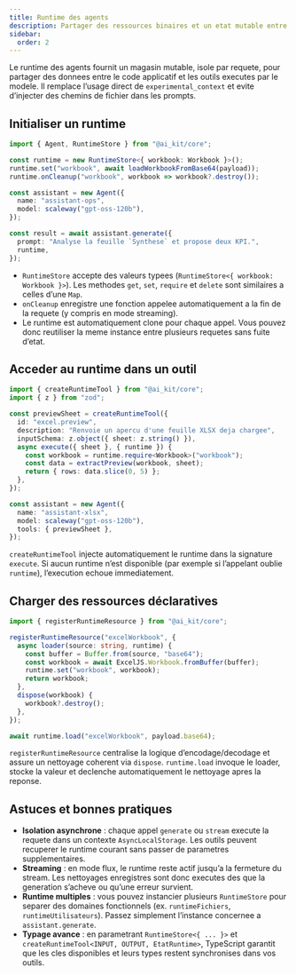 ```yaml
---
title: Runtime des agents
description: Partager des ressources binaires et un etat mutable entre les outils AI Kit
sidebar:
  order: 2
---
```


Le runtime des agents fournit un magasin mutable, isole par requete, pour partager des donnees entre le code applicatif et les outils executes par le modele. Il remplace l’usage direct de `experimental_context` et evite d’injecter des chemins de fichier dans les prompts.

## Initialiser un runtime

```ts
import { Agent, RuntimeStore } from "@ai_kit/core";

const runtime = new RuntimeStore<{ workbook: Workbook }>();
runtime.set("workbook", await loadWorkbookFromBase64(payload));
runtime.onCleanup("workbook", workbook => workbook?.destroy());

const assistant = new Agent({
  name: "assistant-ops",
  model: scaleway("gpt-oss-120b"),
});

const result = await assistant.generate({
  prompt: "Analyse la feuille `Synthese` et propose deux KPI.",
  runtime,
});
```

- `RuntimeStore` accepte des valeurs typees (`RuntimeStore<{ workbook: Workbook }>`). Les methodes `get`, `set`, `require` et `delete` sont similaires a celles d’une `Map`.
- `onCleanup` enregistre une fonction appelee automatiquement a la fin de la requete (y compris en mode streaming).
- Le runtime est automatiquement clone pour chaque appel. Vous pouvez donc reutiliser la meme instance entre plusieurs requetes sans fuite d’etat.

## Acceder au runtime dans un outil

```ts
import { createRuntimeTool } from "@ai_kit/core";
import { z } from "zod";

const previewSheet = createRuntimeTool({
  id: "excel.preview",
  description: "Renvoie un apercu d'une feuille XLSX deja chargee",
  inputSchema: z.object({ sheet: z.string() }),
  async execute({ sheet }, { runtime }) {
    const workbook = runtime.require<Workbook>("workbook");
    const data = extractPreview(workbook, sheet);
    return { rows: data.slice(0, 5) };
  },
});

const assistant = new Agent({
  name: "assistant-xlsx",
  model: scaleway("gpt-oss-120b"),
  tools: { previewSheet },
});
```

`createRuntimeTool` injecte automatiquement le runtime dans la signature `execute`. Si aucun runtime n’est disponible (par exemple si l’appelant oublie `runtime`), l’execution echoue immediatement.

## Charger des ressources déclaratives

```ts
import { registerRuntimeResource } from "@ai_kit/core";

registerRuntimeResource("excelWorkbook", {
  async loader(source: string, runtime) {
    const buffer = Buffer.from(source, "base64");
    const workbook = await ExcelJS.Workbook.fromBuffer(buffer);
    runtime.set("workbook", workbook);
    return workbook;
  },
  dispose(workbook) {
    workbook?.destroy();
  },
});

await runtime.load("excelWorkbook", payload.base64);
```

`registerRuntimeResource` centralise la logique d’encodage/decodage et assure un nettoyage coherent via `dispose`. `runtime.load` invoque le loader, stocke la valeur et declenche automatiquement le nettoyage apres la reponse.

## Astuces et bonnes pratiques

- **Isolation asynchrone** : chaque appel `generate` ou `stream` execute la requete dans un contexte `AsyncLocalStorage`. Les outils peuvent recuperer le runtime courant sans passer de parametres supplementaires.
- **Streaming** : en mode flux, le runtime reste actif jusqu’a la fermeture du stream. Les nettoyages enregistres sont donc executes des que la generation s’acheve ou qu’une erreur survient.
- **Runtime multiples** : vous pouvez instancier plusieurs `RuntimeStore` pour separer des domaines fonctionnels (ex. `runtimeFichiers`, `runtimeUtilisateurs`). Passez simplement l’instance concernee a `assistant.generate`.
- **Typage avance** : en parametrant `RuntimeStore<{ ... }>` et `createRuntimeTool<INPUT, OUTPUT, EtatRuntime>`, TypeScript garantit que les cles disponibles et leurs types restent synchronises dans vos outils.
